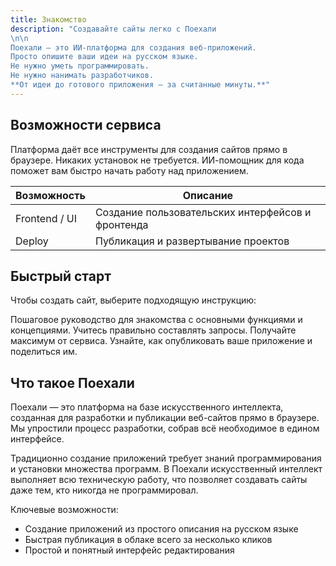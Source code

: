 ```yaml
---
title: Знакомство
description: "Создавайте сайты легко с Поехали
\n\n
Поехали — это ИИ-платформа для создания веб-приложений.
Просто опишите ваши идеи на русском языке.
Не нужно уметь программировать.
Не нужно нанимать разработчиков.
**От идеи до готового приложения — за считанные минуты.**"
---
```


## Возможности сервиса

Платформа даёт все инструменты для создания сайтов прямо в браузере.
Никаких установок не требуется. ИИ-помощник для кода
поможет вам быстро начать работу над приложением.

| Возможность   | Описание                                          |
|---------------|---------------------------------------------------|
| Frontend / UI | Создание пользовательских интерфейсов и фронтенда |
| Deploy        | Публикация и развертывание проектов               |

## Быстрый старт

Чтобы создать сайт, выберите подходящую инструкцию:

<CardGroup cols={2}>
  <Card
    title="Начало работы"
    icon="rocket"
    href="/instructions/quickstart"
  >
    Пошаговое руководство для знакомства с основными функциями и концепциями.
  </Card>
  <Card
    title="Инженерия запросов"
    icon="keyboard"
    href="/instructions/prompting"
  >
    Учитесь правильно составлять запросы. Получайте максимум от сервиса.
  </Card>
  <Card
    title="Публикация"
    icon="upload"
    href="/instructions/publish"
  >
    Узнайте, как опубликовать ваше приложение и поделиться им.
  </Card>
</CardGroup>

## Что такое Поехали

Поехали — это платформа на базе искусственного интеллекта,
созданная для разработки и публикации веб-сайтов прямо в браузере.
Мы упростили процесс разработки, собрав всё необходимое в едином интерфейсе.

Традиционно создание приложений требует знаний программирования
и установки множества программ. В Поехали искусственный интеллект
выполняет всю техническую работу, что позволяет создавать сайты
даже тем, кто никогда не программировал.

Ключевые возможности:
* Создание приложений из простого описания на русском языке
* Быстрая публикация в облаке всего за несколько кликов
* Простой и понятный интерфейс редактирования